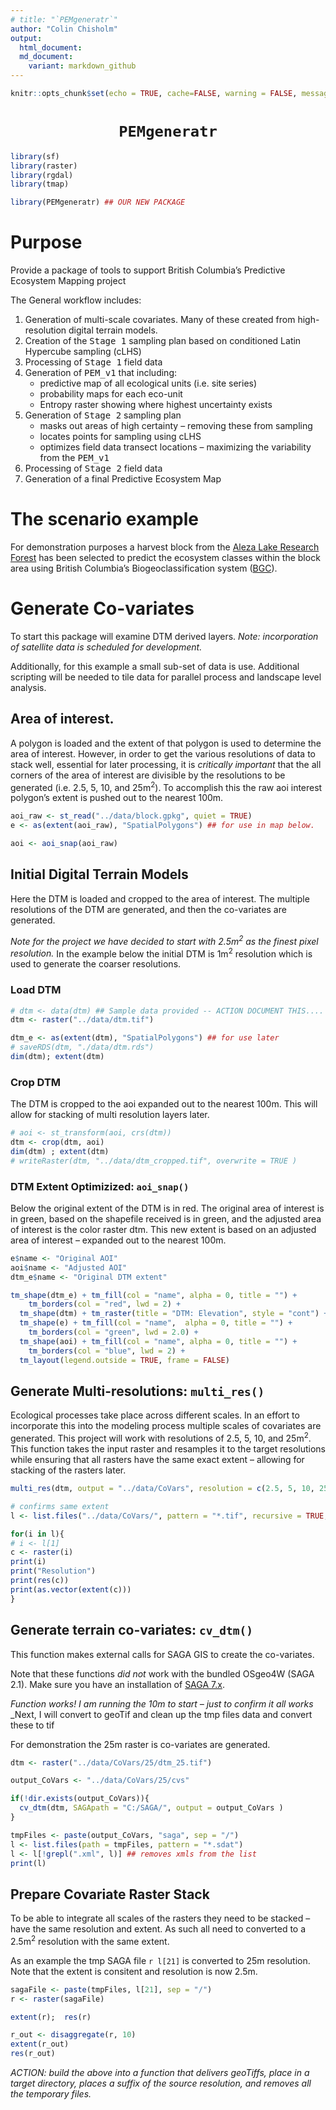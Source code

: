 ```yaml
---
# title: "`PEMgeneratr`"
author: "Colin Chisholm"
output:
  html_document:
  md_document:
    variant: markdown_github
---
```




```r
knitr::opts_chunk$set(echo = TRUE, cache=FALSE, warning = FALSE, message = FALSE, results = 'show' )
```

<center><h1>`PEMgeneratr`</h1></center>

```r
library(sf)
library(raster)
library(rgdal)
library(tmap)

library(PEMgeneratr) ## OUR NEW PACKAGE
```

# Purpose

Provide a package of tools to support British Columbia's Predictive Ecosystem Mapping project

The General workflow includes:

  1. Generation of multi-scale covariates.  Many of these created from high-resolution digital terrain models.
  2. Creation of the <tt>Stage 1</tt> sampling plan based on conditioned Latin Hypercube sampling (cLHS)
  3. Processing of <tt>Stage 1</tt> field data
  4. Generation of <tt>PEM_v1</tt> that including:
      - predictive map of all ecological units (i.e. site series)
      - probability maps for each eco-unit
      - Entropy raster showing where highest uncertainty exists
  5. Generation of <tt>Stage 2</tt> sampling plan
      - masks out areas of high certainty -- removing these from sampling
      - locates points for sampling using cLHS
      - optimizes field data transect locations -- maximizing the variability from the <tt>PEM_v1</tt>
  6. Processing of <tt>Stage 2</tt> field data
  7. Generation of a final Predictive Ecosystem Map


# The scenario example
For demonstration purposes a harvest block from the [Aleza Lake Research Forest](http://alrf.unbc.ca) has been selected to predict the ecosystem classes within the block area using British Columbia's Biogeoclassification system ([BGC](https://www.for.gov.bc.ca/hre/becweb/index.html)).


# Generate Co-variates

To start this package will examine DTM derived layers.  _Note: incorporation of satellite data is scheduled for development._

Additionally, for this example a small sub-set of data is use.  Additional scripting will be needed to tile data for parallel process and landscape level analysis.

## Area of interest.

A polygon is loaded and the extent of that polygon is used to determine the area of interest.  However, in order to get the various resolutions of data to stack well, essential for later processing,  it is _critically important_ that the all corners of the area of interest are divisible by the resolutions to be generated (i.e. 2.5, 5, 10, and 25m^2^).  To accomplish this the raw aoi interest polygon's extent is pushed out to the nearest 100m.



```r
aoi_raw <- st_read("../data/block.gpkg", quiet = TRUE)
e <- as(extent(aoi_raw), "SpatialPolygons") ## for use in map below.

aoi <- aoi_snap(aoi_raw)

```

## Initial Digital Terrain Models
Here the DTM is loaded and cropped to the area of interest.  The multiple resolutions of the DTM are generated, and then the co-variates are generated.

_Note for the project we have decided to start with 2.5m^2^ as the finest pixel resolution._ In the example below the initial DTM is 1m^2^ resolution which is used to generate the coarser resolutions.


### Load DTM
```r

# dtm <- data(dtm) ## Sample data provided -- ACTION DOCUMENT THIS.... not working
dtm <- raster("../data/dtm.tif")

dtm_e <- as(extent(dtm), "SpatialPolygons") ## for use later
# saveRDS(dtm, "./data/dtm.rds")
dim(dtm); extent(dtm)
```


### Crop DTM
The DTM is cropped to the aoi expanded out to the nearest 100m.  This will allow for stacking of multi resolution layers later.

```r

# aoi <- st_transform(aoi, crs(dtm))
dtm <- crop(dtm, aoi)
dim(dtm) ; extent(dtm)
# writeRaster(dtm, "../data/dtm_cropped.tif", overwrite = TRUE )
```

### DTM Extent Optimizized: `aoi_snap()`

Below the original extent of the DTM is in red. The original area of interest is in green, based on the shapefile received is in green, and the adjusted area of interest is the color raster dtm.  This new extent is based on an adjusted area of interest -- expanded out to the nearest 100m.

```r
e$name <- "Original AOI"
aoi$name <- "Adjusted AOI"
dtm_e$name <- "Original DTM extent"

tm_shape(dtm_e) + tm_fill(col = "name", alpha = 0, title = "") +
    tm_borders(col = "red", lwd = 2) +
  tm_shape(dtm) + tm_raster(title = "DTM: Elevation", style = "cont") +
  tm_shape(e) + tm_fill(col = "name",  alpha = 0, title = "") +
    tm_borders(col = "green", lwd = 2.0) +
  tm_shape(aoi) + tm_fill(col = "name", alpha = 0, title = "") +
    tm_borders(col = "blue", lwd = 2) +
  tm_layout(legend.outside = TRUE, frame = FALSE)

```


## Generate Multi-resolutions: `multi_res()`

Ecological processes take place across different scales.  In an effort to incorporate this into the modeling process multiple scales of covariates are generated.  This project will work with resolutions of 2.5, 5, 10, and 25m^2^.  This function takes the input raster and resamples it to the target resolutions while ensuring that all rasters have the same exact extent -- allowing for stacking of the rasters later.

```r
multi_res(dtm, output = "../data/CoVars", resolution = c(2.5, 5, 10, 25))

# confirms same extent
l <- list.files("../data/CoVars/", pattern = "*.tif", recursive = TRUE, full.names = TRUE)

for(i in l){
# i <- l[1]
c <- raster(i)
print(i)
print("Resolution")
print(res(c))
print(as.vector(extent(c)))
}

```




## Generate terrain co-variates: `cv_dtm()`

This function makes external calls for SAGA GIS to create the co-variates.

Note that these functions _did not_ work with the bundled OSgeo4W (SAGA 2.1).  Make sure you have an installation of [SAGA 7.x](https://sourceforge.net/projects/saga-gis/).

_Function works! I am running the 10m to start -- just to confirm it all works_ _Next, I will convert to geoTif and clean up the tmp files data and convert these to tif

For demonstration the 25m raster is co-variates are generated. 

```r
dtm <- raster("../data/CoVars/25/dtm_25.tif")

output_CoVars <- "../data/CoVars/25/cvs"

if(!dir.exists(output_CoVars)){
  cv_dtm(dtm, SAGApath = "C:/SAGA/", output = output_CoVars )
}

```

```r
tmpFiles <- paste(output_CoVars, "saga", sep = "/")
l <- list.files(path = tmpFiles, pattern = "*.sdat")
l <- l[!grepl(".xml", l)] ## removes xmls from the list
print(l)
```

## Prepare Covariate Raster Stack

To be able to integrate all scales of the rasters they need to be stacked -- have the same resolution and extent.  As such all need to converted to a 2.5m^2^ resolution with the same extent. 

As an example the tmp SAGA file `r l[21]` is converted to 25m resolution.  Note that the extent is consitent and resolution is now 2.5m.  



```r
sagaFile <- paste(tmpFiles, l[21], sep = "/")
r <- raster(sagaFile)

extent(r);  res(r)

r_out <- disaggregate(r, 10)
extent(r_out)
res(r_out)

```

_ACTION: build the above into a function that delivers geoTiffs, place in a target directory, places a suffix of the source resolution, and removes all the temporary files._ 
